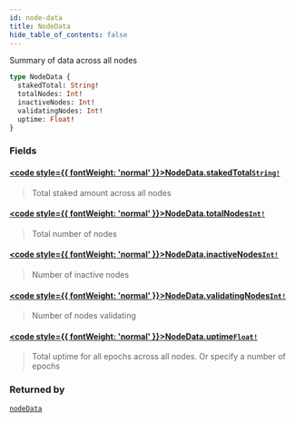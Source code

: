 ```yaml
---
id: node-data
title: NodeData
hide_table_of_contents: false
---
```








Summary of data across all nodes

```graphql
type NodeData {
  stakedTotal: String!
  totalNodes: Int!
  inactiveNodes: Int!
  validatingNodes: Int!
  uptime: Float!
}
```


### Fields

#### [<code style={{ fontWeight: 'normal' }}>NodeData.<b>stakedTotal</b></code>](#)<Bullet />[`String!`](/testnet/api/graphql/scalars/string) <Badge class="secondary" text="non-null"/> <Badge class="secondary" text="scalar"/>
> Total staked amount across all nodes
> 

#### [<code style={{ fontWeight: 'normal' }}>NodeData.<b>totalNodes</b></code>](#)<Bullet />[`Int!`](/testnet/api/graphql/scalars/int) <Badge class="secondary" text="non-null"/> <Badge class="secondary" text="scalar"/>
> Total number of nodes
> 

#### [<code style={{ fontWeight: 'normal' }}>NodeData.<b>inactiveNodes</b></code>](#)<Bullet />[`Int!`](/testnet/api/graphql/scalars/int) <Badge class="secondary" text="non-null"/> <Badge class="secondary" text="scalar"/>
> Number of inactive nodes
> 

#### [<code style={{ fontWeight: 'normal' }}>NodeData.<b>validatingNodes</b></code>](#)<Bullet />[`Int!`](/testnet/api/graphql/scalars/int) <Badge class="secondary" text="non-null"/> <Badge class="secondary" text="scalar"/>
> Number of nodes validating
> 

#### [<code style={{ fontWeight: 'normal' }}>NodeData.<b>uptime</b></code>](#)<Bullet />[`Float!`](/testnet/api/graphql/scalars/float) <Badge class="secondary" text="non-null"/> <Badge class="secondary" text="scalar"/>
> Total uptime for all epochs across all nodes. Or specify a number of epochs
> 



### Returned by

[`nodeData`](/testnet/api/graphql/queries/node-data)  <Badge class="secondary" text="query"/>



